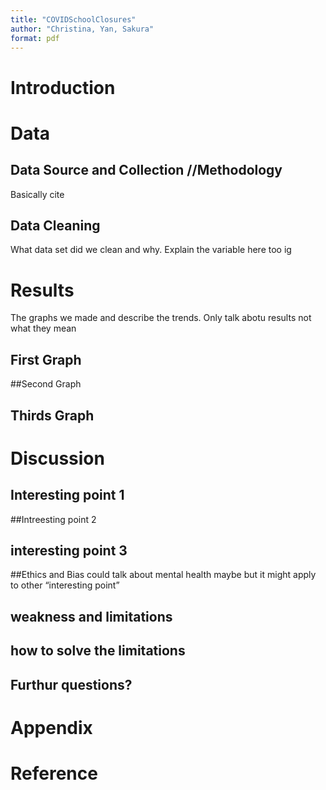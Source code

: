 ```yaml
---
title: "COVIDSchoolClosures"
author: "Christina, Yan, Sakura"
format: pdf
---
```

# Introduction


# Data

## Data Source and Collection //Methodology
 Basically cite
 
## Data Cleaning
What data set did we clean and why. Explain the variable here too ig



# Results
The graphs we made and describe the trends. Only talk abotu results not what they mean



## First Graph




##Second Graph



## Thirds Graph


# Discussion

## Interesting point 1


##Intreesting point 2

## interesting point 3


##Ethics and Bias
could talk about mental health maybe but it might apply to other "interesting point"

## weakness and limitations


## how to solve the limitations


## Furthur questions?


# Appendix



# Reference

